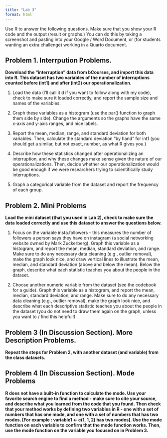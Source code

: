 ```yaml
---
title: "Lab 3"
format: html
---
```


Use R to answer the following questions. Make sure that you show your R code and the output (result or graphs.) You can do this by taking a screenshot and pasting into your Google / Word Document, or (for students wanting an extra challenge) working in a Quarto document.

## Problem 1. Interrpution Problems.

**Download the “interruption” data from bCourses, and import this data into R. This dataset has two variables of the number of interruptions counted before (int1) and after (int2) our operationalization.**

1. Load the data (I'll call it d if you want to follow along with my code), check to make sure it loaded correctly, and report the sample size and names of the variables.

2. Graph these variables as a histogram (use the par() function to graph them side by side). Change the arguments so the graphs have the same x-axis and y-axis ranges, and nice labels.

3. Report the mean, median, range, and standard deviation for both variables. Then, calculate the standard deviation “by hand” for int1 (you should get a similar, but not exact, number, as what R gives you.) 

4. Describe how these statistics changed after operationalizing an interruption, and why these changes make sense given the nature of our operationalizations. Then, decide whether our operationalization would be good enough if we were researchers trying to scientifically study interruptions.

5. Graph a categorical variable from the dataset and report the frequency of each group.

## Problem 2. Mini Problems

**Load the mini dataset (that you used in Lab 2), check to make sure the data loaded correctly and use this dataset to answer the questions below.**

1. Focus on the variable insta.followers - this measures the number of followers a person says they have on instagram (a social networking website owned by Mark Zuckerberg). Graph this variable as a histogram, and report the mean, median, standard deviation, and range. Make sure to do any necessary data cleaning (e.g., outlier removal), make the graph look nice, and draw vertical lines to illustrate the mean, median, and standard deviation (above and below the mean). Below the graph, describe what each statistic teaches you about the people in the dataset.

2. Choose another numeric variable from the dataset (see the codebook for a guide). Graph this variable as a histogram, and report the mean, median, standard deviation, and range. Make sure to do any necessary data cleaning (e.g., outlier removal), make the graph look nice, and describe what each descriptive statistic teaches you about the people in the dataset (you do not need to draw them again on the graph, unless you want to / find this helpful!)

## Problem 3 (In Discussion Section). More Description Problems.

**Repeat the steps for Problem 2, with another dataset (and variable) from the class datasets.**

## Problem 4 (In Discussion Section). Mode Problems 

**R does not have a built-in function to calculate the mode. Use your favorite search engine to find a method - make sure to cite your source, and describe what you learned from the code that you found. Then check that your method works by defining two variables in R - one with a set of numbers that has one mode, and one with a set of numbers that has two modes. [For example : variable1 <- c(1, 1, 2) has two modes]. Use the mode function on each variable to confirm that the mode function works. Then, use the mode function on the variable you focused on in Problem 3.**
